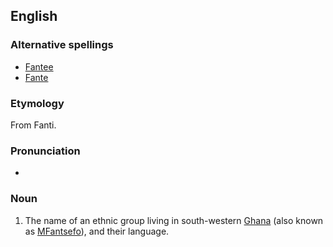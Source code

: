 ==English==
{{wikipedia}}

===Alternative spellings===
* [[Fantee]]
* [[Fante]]

===Etymology===
From Fanti.

===Pronunciation===
* {{IPA|/ˈfænti/}}

===Noun===
{{en-noun}}

# The name of an ethnic group living in south-western [[Ghana]] (also known as [[MFantsefo]]), and their language.